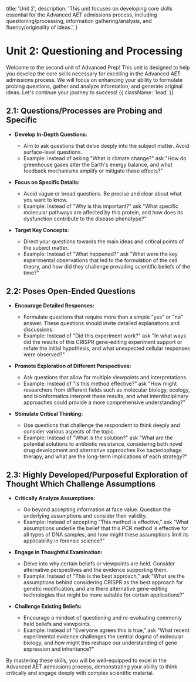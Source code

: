 
  title: 'Unit 2',
  description:
    'This unit focuses on developing core skills essential for the Advanced AET admissions process, including questioning/processing, information gathering/analysis, and fluency/originality of ideas.',
}

<HeroPattern />

# Unit 2: Questioning and Processing

Welcome to the second unit of Advanced Prep! This unit is designed to help you develop the core skills necessary for excelling in the Advanced AET admissions process. We will focus on enhancing your ability to formulate probing questions, gather and analyze information, and generate original ideas. Let's continue your journey to success! {{ className: 'lead' }}


## 2.1: Questions/Processes are Probing and Specific

- **Develop In-Depth Questions:**
  - Aim to ask questions that delve deeply into the subject matter. Avoid surface-level questions.
  - Example: Instead of asking "What is climate change?" ask "How do greenhouse gases alter the Earth's energy balance, and what feedback mechanisms amplify or mitigate these effects?"

- **Focus on Specific Details:**
  - Avoid vague or broad questions. Be precise and clear about what you want to know.
  - Example: Instead of "Why is this important?" ask "What specific molecular pathways are affected by this protein, and how does its dysfunction contribute to the disease phenotype?"

- **Target Key Concepts:**
  - Direct your questions towards the main ideas and critical points of the subject matter.
  - Example: Instead of "What happened?" ask "What were the key experimental observations that led to the formulation of the cell theory, and how did they challenge prevailing scientific beliefs of the time?"

## 2.2: Poses Open-Ended Questions

- **Encourage Detailed Responses:**
  - Formulate questions that require more than a simple "yes" or "no" answer. These questions should invite detailed explanations and discussions.
  - Example: Instead of "Did this experiment work?" ask "In what ways did the results of this CRISPR gene-editing experiment support or refute the initial hypothesis, and what unexpected cellular responses were observed?"

- **Promote Exploration of Different Perspectives:**
  - Ask questions that allow for multiple viewpoints and interpretations.
  - Example: Instead of "Is this method effective?" ask "How might researchers from different fields such as molecular biology, ecology, and bioinformatics interpret these results, and what interdisciplinary approaches could provide a more comprehensive understanding?"

- **Stimulate Critical Thinking:**
  - Use questions that challenge the respondent to think deeply and consider various aspects of the topic.
  - Example: Instead of "What is the solution?" ask "What are the potential solutions to antibiotic resistance, considering both novel drug development and alternative approaches like bacteriophage therapy, and what are the long-term implications of each strategy?"

## 2.3: Highly Developed/Purposeful Exploration of Thought Which Challenge Assumptions

- **Critically Analyze Assumptions:**
  - Go beyond accepting information at face value. Question the underlying assumptions and consider their validity.
  - Example: Instead of accepting "This method is effective," ask "What assumptions underlie the belief that this PCR method is effective for all types of DNA samples, and how might these assumptions limit its applicability in forensic science?"

- **Engage in Thoughtful Examination:**
  - Delve into why certain beliefs or viewpoints are held. Consider alternative perspectives and the evidence supporting them.
  - Example: Instead of "This is the best approach," ask "What are the assumptions behind considering CRISPR as the best approach for genetic modification, and are there alternative gene-editing technologies that might be more suitable for certain applications?"

- **Challenge Existing Beliefs:**
  - Encourage a mindset of questioning and re-evaluating commonly held beliefs and viewpoints.
  - Example: Instead of "Everyone agrees this is true," ask "What recent experimental evidence challenges the central dogma of molecular biology, and how might this reshape our understanding of gene expression and inheritance?"

By mastering these skills, you will be well-equipped to excel in the Advanced AET admissions process, demonstrating your ability to think critically and engage deeply with complex scientific material.